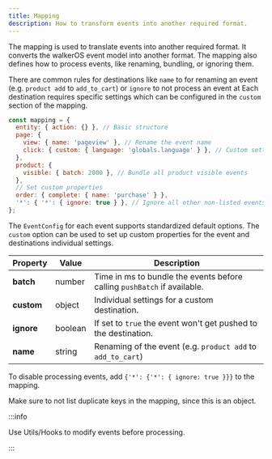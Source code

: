 ```yaml
---
title: Mapping
description: How to transform events into another required format.
---
```



The mapping is used to translate events into another required format. It
converts the&nbsp;<Link to="/docs/walkeros/event-model">walkerOS event
model</Link> into another format. The mapping also defines how to process
events, like renaming, bundling, or ignoring them.

There are common rules for destinations like `name` to for renaming an event
(e.g. `product add` to `add_to_cart`) or `ignore` to not process an event at
Each destination requires specific settings which can be configured in the
`custom` section of the mapping.

```js
const mapping = {
  entity: { action: {} }, // Basic structure
  page: {
    view: { name: 'pageview' }, // Rename the event name
    click: { custom: { language: 'globals.language' } }, // Custom settings
  },
  product: {
    visible: { batch: 2000 }, // Bundle all product visible events
  },
  // Set custom properties
  order: { complete: { name: 'purchase' } },
  '*': { '*': { ignore: true } }, // Ignore all other non-listed events
};
```

The `EventConfig` for each event supports standardized default options. The
`custom` option can be used to set up custom properties for the event and
destinations individual settings.

| Property   | Value   | Description                                                              |
| ---------- | ------- | ------------------------------------------------------------------------ |
| **batch**  | number  | Time in ms to bundle the events before calling `pushBatch` if available. |
| **custom** | object  | Individual settings for a custom destination.                            |
| **ignore** | boolean | If set to `true` the event won't get pushed to the destination.          |
| **name**   | string  | Renaming of the event (e.g. `product add` to `add_to_cart`)              |

To disable processing events, add `{'*': {'*': { ignore: true }}}` to the
mapping.

Make sure to not list duplicate keys in the mapping, since this is an object.

:::info

Use&nbsp;<Link to="/docs/utils/hooks">Utils/Hooks</Link> to modify events before
processing.

:::
